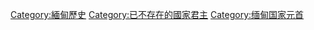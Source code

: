 {{Catnav|頁面分類|...|君主|各国君主|緬甸|缅甸君主}}
{{Commonscat|Burmese monarchy}}

[[Category:緬甸歷史|Category:緬甸歷史]]
[[Category:已不存在的國家君主|Category:已不存在的國家君主]]
[[Category:缅甸国家元首|Category:缅甸国家元首]]